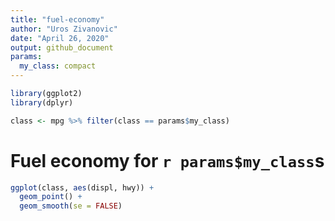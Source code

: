 ```yaml
---
title: "fuel-economy"
author: "Uros Zivanovic"
date: "April 26, 2020"
output: github_document
params:
  my_class: compact
---
```


```r
library(ggplot2)
library(dplyr)

class <- mpg %>% filter(class == params$my_class)
```

# Fuel economy for `r params$my_class`s

```r
ggplot(class, aes(displ, hwy)) + 
  geom_point() + 
  geom_smooth(se = FALSE)
```